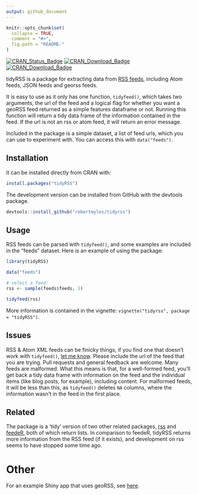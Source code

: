 ```yaml
---
output: github_document
---
```


<!-- README.md is generated from README.Rmd. Please edit that file -->

```r
knitr::opts_chunk$set(
  collapse = TRUE,
  comment = "#>",
  fig.path = "README-"
)
```

[![CRAN_Status_Badge](https://www.r-pkg.org/badges/version/tidyRSS)](https://cran.r-project.org/package=tidyRSS)
[![CRAN_Download_Badge](http://cranlogs.r-pkg.org/badges/tidyRSS)](https://CRAN.R-project.org/package=tidyRSS)
[![CRAN_Download_Badge](http://cranlogs.r-pkg.org/badges/grand-total/tidyRSS)](https://CRAN.R-project.org/package=tidyRSS)

tidyRSS is a package for extracting data from [RSS feeds](https://en.wikipedia.org/wiki/RSS), including Atom feeds, JSON feeds and georss feeds.

It is easy to use as it only has one function, `tidyfeed()`, which takes two arguments, the url of the feed and a logical flag for whether you want a geoRSS feed returned as a simple features dataframe or not. Running this function will return a tidy data frame of the information contained in the feed. If the url is not an rss or atom feed, it will return an error message.

Included in the package is a simple dataset, a list of feed urls, which you can use to experiment with. You can access this with `data("feeds")`.   

## Installation

It can be installed directly from CRAN with: 

```r

install.packages("tidyRSS")

```


The development version can be installed from GitHub with the devtools package. 

```r

devtools::install_github("robertmyles/tidyrss")

```



## Usage 

RSS feeds can be parsed with `tidyfeed()`, and some examples are included in the "feeds" dataset. Here is an example of using the package:   

```r
library(tidyRSS)

data("feeds")

# select a feed:
rss <- sample(feeds$feeds, 1)

tidyfeed(rss)

```

More information is contained in the vignette: `vignette("tidyrss", package = "tidyRSS")`. 


## Issues 

RSS & Atom XML feeds can be finicky things, if you find one that doesn't work with `tidyfeed()`, [let me know](https://github.com/robertmyles/tidyrss/issues). Please include the url of the feed that you are trying. Pull requests and general feedback are welcome. Many feeds are malformed. What this means is that, for a well-formed feed, you'll get back a tidy data frame with information on the feed and the individual items (like blog posts, for example), including content. For malformed feeds, it will be less than this, as `tidyfeed()` deletes `NA` columns, where the information wasn't in the feed in the first place.  

## Related  

The package is a 'tidy' version of two other related packages, [rss](https://github.com/noahhl/r-does-rss) and [feedeR](https://github.com/DataWookie/feedeR), both of which return lists. In comparison to feedeR, tidyRSS returns more information from the RSS feed (if it exists), and development on rss seems to have stopped some time ago.  

# Other 
For an example Shiny app that uses geoRSS, see [here](https://github.com/RobertMyles/shinyGeoRSS).
